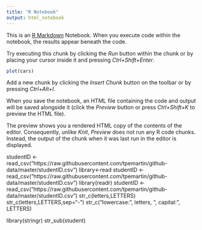 ```yaml
---
title: "R Notebook"
output: html_notebook
---
```


This is an [R Markdown](http://rmarkdown.rstudio.com) Notebook. When you execute code within the notebook, the results appear beneath the code. 

Try executing this chunk by clicking the *Run* button within the chunk or by placing your cursor inside it and pressing *Ctrl+Shift+Enter*. 

```r
plot(cars)
```

Add a new chunk by clicking the *Insert Chunk* button on the toolbar or by pressing *Ctrl+Alt+I*.

When you save the notebook, an HTML file containing the code and output will be saved alongside it (click the *Preview* button or press *Ctrl+Shift+K* to preview the HTML file).

The preview shows you a rendered HTML copy of the contents of the editor. Consequently, unlike *Knit*, *Preview* does not run any R code chunks. Instead, the output of the chunk when it was last run in the editor is displayed.

studentID <- read_csv("https://raw.githubusercontent.com/tpemartin/github-data/master/studentID.csv")
library<-read
studentID <- read_csv("https://raw.githubusercontent.com/tpemartin/github-data/master/studentID.csv")
library(readr)
studentID <- read_csv("https://raw.githubusercontent.com/tpemartin/github-data/master/studentID.csv")
str_c(letters,LETTERS)
str_c(letters,LETTERS,sep="-")
str_c("lowercase: ", letters, ", capital: ", LETTERS)

library(stringr)
str_sub(student)







 
